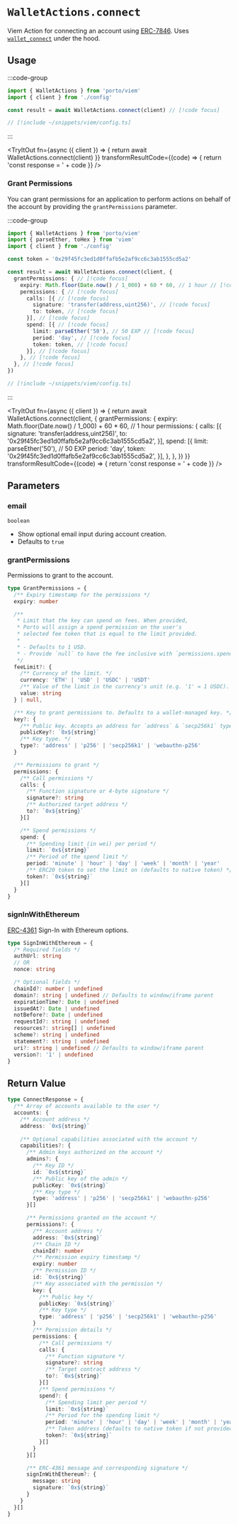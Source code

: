 
# `WalletActions.connect`

Viem Action for connecting an account using [ERC-7846](https://github.com/ethereum/ERCs/pull/779). Uses [`wallet_connect`](/sdk/rpc/wallet_connect) under the hood.

## Usage

:::code-group

```ts twoslash [example.ts]
import { WalletActions } from 'porto/viem'
import { client } from './config'

const result = await WalletActions.connect(client) // [!code focus]
```

```ts twoslash [config.ts] filename="config.ts"
// [!include ~/snippets/viem/config.ts]
```

:::

<TryItOut
  fn={async ({ client }) => {
    return await WalletActions.connect(client)
  }}
  transformResultCode={(code) => {
    return 'const response = ' + code
  }}
/>

### Grant Permissions

You can grant permissions for an application to perform actions on behalf of the account by providing the `grantPermissions` parameter.

:::code-group

```ts twoslash [example.ts]
import { WalletActions } from 'porto/viem'
import { parseEther, toHex } from 'viem'
import { client } from './config'

const token = '0x29f45fc3ed1d0ffafb5e2af9cc6c3ab1555cd5a2'

const result = await WalletActions.connect(client, {
  grantPermissions: { // [!code focus]
    expiry: Math.floor(Date.now() / 1_000) + 60 * 60, // 1 hour // [!code focus]
    permissions: { // [!code focus]
      calls: [{ // [!code focus]
        signature: 'transfer(address,uint256)', // [!code focus]
        to: token, // [!code focus]
      }], // [!code focus]
      spend: [{ // [!code focus]
        limit: parseEther('50'), // 50 EXP // [!code focus]
        period: 'day', // [!code focus]
        token: token, // [!code focus]
      }], // [!code focus]
    }, // [!code focus]
  }, // [!code focus]
})
```

```ts twoslash [config.ts] filename="config.ts"
// [!include ~/snippets/viem/config.ts]
```

:::

<TryItOut
  fn={async ({ client }) => {
    return await WalletActions.connect(client, {
      grantPermissions: {
        expiry: Math.floor(Date.now() / 1_000) + 60 * 60, // 1 hour
        permissions: {
          calls: [{
            signature: 'transfer(address,uint256)',
            to: '0x29f45fc3ed1d0ffafb5e2af9cc6c3ab1555cd5a2',
          }],
          spend: [{
            limit: parseEther('50'), // 50 EXP
            period: 'day',
            token: '0x29f45fc3ed1d0ffafb5e2af9cc6c3ab1555cd5a2',
          }],
        },
      },
    })
  }}
  transformResultCode={(code) => {
    return 'const response = ' + code
  }}
/>

## Parameters

### email

`boolean`

- Show optional email input during account creation.
- Defaults to `true`

### grantPermissions

Permissions to grant to the account.

```ts
type GrantPermissions = {
  /** Expiry timestamp for the permissions */
  expiry: number

  /** 
   * Limit that the key can spend on fees. When provided,
   * Porto will assign a spend permission on the user's
   * selected fee token that is equal to the limit provided.
   * 
   * - Defaults to 1 USD.
   * - Provide `null` to have the fee inclusive with `permissions.spend`.
   */
  feeLimit?: {
    /** Currency of the limit. */
    currency: 'ETH' | 'USD' | 'USDC' | 'USDT'
    /** Value of the limit in the currency's unit (e.g. '1' = 1 USDC). */
    value: string
  } | null,

  /** Key to grant permissions to. Defaults to a wallet-managed key. */
  key?: {
    /** Public key. Accepts an address for `address` & `secp256k1` types. */
    publicKey?: `0x${string}`
    /** Key type. */
    type?: 'address' | 'p256' | 'secp256k1' | 'webauthn-p256'
  }

  /** Permissions to grant */
  permissions: {
    /** Call permissions */
    calls: {
      /** Function signature or 4-byte signature */
      signature?: string
      /** Authorized target address */
      to?: `0x${string}`
    }[]

    /** Spend permissions */
    spend: {
      /** Spending limit (in wei) per period */
      limit: `0x${string}`
      /** Period of the spend limit */
      period: 'minute' | 'hour' | 'day' | 'week' | 'month' | 'year'
      /** ERC20 token to set the limit on (defaults to native token) */
      token?: `0x${string}`
    }[]
  }
}
```

### signInWithEthereum

[ERC-4361](https://eips.ethereum.org/EIPS/eip-4361) Sign-In with Ethereum options.

```ts
type SignInWithEthereum = {
  /* Required fields */
  authUrl: string
  // OR
  nonce: string

  /* Optional fields */
  chainId?: number | undefined
  domain?: string | undefined // Defaults to window/iframe parent
  expirationTime?: Date | undefined
  issuedAt?: Date | undefined
  notBefore?: Date | undefined
  requestId?: string | undefined
  resources?: string[] | undefined
  scheme?: string | undefined
  statement?: string | undefined
  uri?: string | undefined // Defaults to window/iframe parent
  version?: '1' | undefined
}
```

## Return Value

```ts
type ConnectResponse = {
  /** Array of accounts available to the user */
  accounts: {
    /** Account address */
    address: `0x${string}`
    
    /** Optional capabilities associated with the account */ 
    capabilities?: {
      /** Admin keys authorized on the account */
      admins?: {
        /** Key ID */
        id: `0x${string}`
        /** Public key of the admin */
        publicKey: `0x${string}`
        /** Key type */
        type: 'address' | 'p256' | 'secp256k1' | 'webauthn-p256'
      }[]

      /** Permissions granted on the account */
      permissions?: {
        /** Account address */
        address: `0x${string}`
        /** Chain ID */
        chainId?: number
        /** Permission expiry timestamp */
        expiry: number
        /** Permission ID */
        id: `0x${string}`
        /** Key associated with the permission */
        key: {
          /** Public key */
          publicKey: `0x${string}`
          /** Key type */
          type: 'address' | 'p256' | 'secp256k1' | 'webauthn-p256'
        }
        /** Permission details */
        permissions: {
          /** Call permissions */
          calls: {
            /** Function signature */
            signature?: string
            /** Target contract address */
            to?: `0x${string}`
          }[]
          /** Spend permissions */
          spend?: {
            /** Spending limit per period */
            limit: `0x${string}`
            /** Period for the spending limit */
            period: 'minute' | 'hour' | 'day' | 'week' | 'month' | 'year'
            /** Token address (defaults to native token if not provided) */
            token?: `0x${string}`
          }[]
        }
      }[]

      /** ERC-4361 message and corresponding signature */
      signInWithEthereum?: {
        message: string
        signature: `0x${string}`
      }
    }
  }[]
}
```
